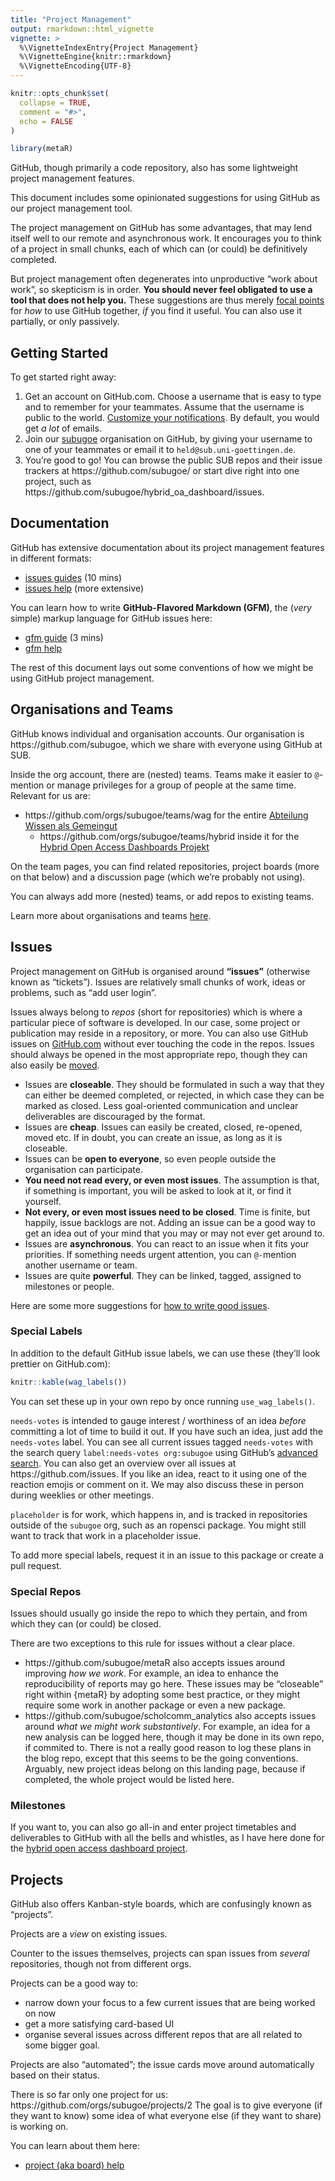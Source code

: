 ```yaml
---
title: "Project Management"
output: rmarkdown::html_vignette
vignette: >
  %\VignetteIndexEntry{Project Management}
  %\VignetteEngine{knitr::rmarkdown}
  %\VignetteEncoding{UTF-8}
---
```


```r
knitr::opts_chunk$set(
  collapse = TRUE,
  comment = "#>",
  echo = FALSE
)
```

```r
library(metaR)
```

GitHub, though primarily a code repository, also has some lightweight project management features.

This document includes some opinionated suggestions for using GitHub as our project management tool.

The project management on GitHub has some advantages, that may lend itself well to our remote and asynchronous work.
It encourages you to think of a project in small chunks, each of which can (or could) be definitively completed.

But project management often degenerates into unproductive "work about work", so skepticism is in order.
**You should never feel obligated to use a tool that does not help you.**
These suggestions are thus merely [focal points](https://en.wikipedia.org/wiki/Focal_point_(game_theory)) for *how* to use GitHub together, *if* you find it useful.
You can also use it partially, or only passively.


## Getting Started

To get started right away:

1. Get an account on GitHub.com.
   Choose a username that is easy to type and to remember for your teammates.
   Assume that the username is public to the world.
   [Customize your notifications](https://help.github.com/en/github/receiving-notifications-about-activity-on-github/choosing-the-delivery-method-for-your-notifications).
   By default, you would get *a lot* of emails.
2. Join our [subugoe](https://github.com/subugoe) organisation on GitHub, by giving your username to one of your teammates or email it to `held@sub.uni-goettingen.de`.
3. You're good to go! You can browse the public SUB repos and their issue trackers at https://github.com/subugoe/ or start dive right into one project, such as https://github.com/subugoe/hybrid_oa_dashboard/issues.


## Documentation

GitHub has extensive documentation about its project management features in different formats:

- [issues guides](https://guides.github.com/features/issues/) (10 mins)
- [issues help](https://help.github.com/en/github/managing-your-work-on-github/managing-your-work-with-issues) (more extensive)

You can learn how to write **GitHub-Flavored Markdown (GFM)**, the (*very* simple) markup language for GitHub issues here:

- [gfm guide](https://guides.github.com/features/mastering-markdown/) (3 mins)
- [gfm help](https://help.github.com/en/github/writing-on-github)

The rest of this document lays out some conventions of how we might be using GitHub project management.


## Organisations and Teams

GitHub knows individual and organisation accounts.
Our organisation is https://github.com/subugoe, which we share with everyone using GitHub at SUB. 

Inside the org account, there are (nested) teams.
Teams make it easier to `@`-mention or manage privileges for a group of people at the same time.
Relevant for us are:

- https://github.com/orgs/subugoe/teams/wag for the entire [Abteilung Wissen als Gemeingut](https://www.sub.uni-goettingen.de/kontakt/abteilungen-a-z/abteilungs-und-gruppendetails/abteilunggruppe/wissen-als-gemeingut/)
  - https://github.com/orgs/subugoe/teams/hybrid inside it for the [Hybrid Open Access Dashboards Projekt](https://www.sub.uni-goettingen.de/projekte-forschung/projektdetails/projekt/hybrid-oa-dashboards/)

On the team pages, you can find related repositories, project boards (more on that below) and a discussion page (which we're probably not using).

You can always add more (nested) teams, or add repos to existing teams.

Learn more about organisations and teams [here](https://help.github.com/en/enterprise/2.19/admin/user-management/organizations-and-teams).


## Issues

Project management on GitHub is organised around **"issues"** (otherwise known as "tickets").
Issues are relatively small chunks of work, ideas or problems, such as "add user login".

Issues always belong to *repos* (short for repositories) which is where a particular piece of software is developed.
In our case, some project or publication may reside in a repository, or more.
You can also use GitHub issues on [GitHub.com](https://github.com) without ever touching the code in the repos.
Issues should always be opened in the most appropriate repo, though they can also easily be [moved](https://help.github.com/en/github/managing-your-work-on-github/transferring-an-issue-to-another-repository).

- Issues are **closeable**.
    They should be formulated in such a way that they can either be deemed completed, or rejected, in which case they can be marked as closed.
    Less goal-oriented communication and unclear deliverables are discouraged by the format.
- Issues are **cheap**.
    Issues can easily be created, closed, re-opened, moved etc.
    If in doubt, you can create an issue, as long as it is closeable.
- Issues can be **open to everyone**, so even people outside the organisation can participate.
- **You need not read every, or even most issues**.
    The assumption is that, if something is important, you will be asked to look at it, or find it yourself.
- **Not every, or even most issues need to be closed**.
    Time is finite, but happily, issue backlogs are not.
    Adding an issue can be a good way to get an idea out of your mind that you may or may not ever get around to.
- Issues are **asynchronous**.
    You can react to an issue when it fits your priorities.
    If something needs urgent attention, you can `@-`mention another username or team.
- Issues are quite **powerful**.
    They can be linked, tagged, assigned to milestones or people.

Here are some more suggestions for [how to write good issues](https://wiredcraft.com/blog/how-we-write-our-github-issues/).


### Special Labels

In addition to the default GitHub issue labels, we can use these (they'll look prettier on GitHub.com):

```r
knitr::kable(wag_labels())
```

You can set these up in your own repo by once running `use_wag_labels()`.

`needs-votes` is intended to gauge interest / worthiness of an idea *before* committing a lot of time to build it out. 
If you have such an idea, just add the `needs-votes` label.
You can see all current issues tagged `needs-votes` with the search query `label:needs-votes org:subugoe` using GitHub's [advanced search](https://help.github.com/en/github/searching-for-information-on-github/about-searching-on-github).
You can also get an overview over all issues at https://github.com/issues.
If you like an idea, react to it using one of the reaction emojis or comment on it.
We may also discuss these in person during weeklies or other meetings.

`placeholder` is for work, which happens in, and is tracked in repositories outside of the `subugoe` org, such as an ropensci package.
You might still want to track that work in a placeholder issue.

To add more special labels, request it in an issue to this package or create a pull request. 


### Special Repos

Issues should usually go inside the repo to which they pertain, and from which they can (or could) be closed.

There are two exceptions to this rule for issues without a clear place.

- https://github.com/subugoe/metaR also accepts issues around improving *how we work*.
    For example, an idea to enhance the reproducibility of reports may go here.
    These issues may be "closeable" right within {metaR} by adopting some best practice, or they might require some work in another package or even a new package.
- https://github.com/subugoe/scholcomm_analytics also accepts issues around *what we might work substantively*.
    For example, an idea for a new analysis can be logged here, though it may be done in its own repo, if commited to.
    There is not a really good reason to log these plans in the blog repo, except that this seems to be the going conventions.
    Arguably, new project ideas belong on this landing page, because if completed, the whole project would be listed here.


### Milestones

If you want to, you can also go all-in and enter project timetables and deliverables to GitHub with all the bells and whistles, as I have here done for the [hybrid open access dashboard project](https://github.com/subugoe/hybrid_oa_dashboard).


## Projects

GitHub also offers Kanban-style boards, which are confusingly known as "projects".

Projects are a *view* on existing issues.

Counter to the issues themselves, projects can span issues from *several* repositories, though not from different orgs.

Projects can be a good way to:

- narrow down your focus to a few current issues that are being worked on now
- get a more satisfying card-based UI
- organise several issues across different repos that are all related to some bigger goal.

Projects are also "automated"; the issue cards move around automatically based on their status.

There is so far only one project for us: https://github.com/orgs/subugoe/projects/2
The goal is to give everyone (if they want to know) some idea of what everyone else (if they want to share) is working on.

You can learn about them here:

- [project (aka board) help](https://help.github.com/en/github/managing-your-work-on-github/about-project-boards)
